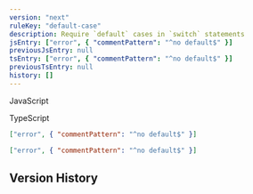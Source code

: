 ```yaml
---
version: "next"
ruleKey: "default-case"
description: Require `default` cases in `switch` statements
jsEntry: ["error", { "commentPattern": "^no default$" }]
previousJsEntry: null
tsEntry: ["error", { "commentPattern": "^no default$" }]
previousTsEntry: null
history: []
---
```


<Tabs defaultValue="js">

<TabsList>
  <TabsTrigger value="js">
    <div className="flex gap-2 items-center">
      <RuleLevelIcon level="error" />
      <p>JavaScript</p>
    </div>
  </TabsTrigger>
  <TabsTrigger value="ts">
    <div className="flex gap-2 items-center">
      <RuleLevelIcon ts level="error" />
      <p>TypeScript</p>
    </div>
  </TabsTrigger>
</TabsList>

<TabsContent value="js">

```json
["error", { "commentPattern": "^no default$" }]
```

</TabsContent>

<TabsContent value="ts">

```json
["error", { "commentPattern": "^no default$" }]
```

</TabsContent>

</Tabs>

## Version History

<RuleHistory ruleKey="default-case" />
